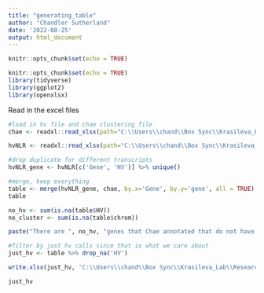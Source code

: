 ```yaml
---
title: "generating_table"
author: "Chandler Sutherland"
date: '2022-08-25'
output: html_document
---
```


```r
knitr::opts_chunk$set(echo = TRUE)
```

```r
knitr::opts_chunk$set(echo = TRUE)
library(tidyverse)
library(ggplot2)
library(openxlsx)
```


Read in the excel files 
```r
#load in hv file and chae clustering file 
chae <- readxl::read_xlsx(path="C:\\Users\\chand\\Box Sync\\Krasileva_Lab\\Research\\chandler\\Krasileva Lab\\E14\\chae_2020_supplemental.xlsx")

hvNLR <- readxl::read_xlsx(path="C:\\Users\\chand\\Box Sync\\Krasileva_Lab\\Research\\chandler\\Krasileva Lab\\E14\\hvNLR.xlsx")

#drop duplicate for different transcripts 
hvNLR_gene <- hvNLR[c('Gene', 'HV')] %>% unique()

#merge, keep everything 
table <- merge(hvNLR_gene, chae, by.x='Gene', by.y='gene', all = TRUE)
table
```
```r
no_hv <- sum(is.na(table$HV))
no_cluster <- sum(is.na(table$chrom))

paste("There are ", no_hv, "genes that Chae annotated that do not have hv/nonhv calls, and ", no_cluster, "gene that was present in the hv/nonhv and not the clustering.")
```

```r
#filter by just hv calls since that is what we care about 
just_hv <- table %>% drop_na('HV')

write.xlsx(just_hv, 'C:\\Users\\chand\\Box Sync\\Krasileva_Lab\\Research\\chandler\\Krasileva Lab\\E14\\working_table.xlsx')
```

```r
just_hv 
```

